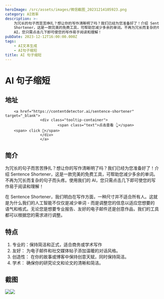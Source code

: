 ```yaml
---
heroImage: /src/assets/images/微信截图_20231214105923.png
category: AI效率
description: >-
    为冗长的句子而苦苦挣扎？想让你的写作清晰明了吗？我们已经为您准备好了！介绍 Sentence
    Shortener，这是一款完美的免费工具，可帮助您减少多余的单词。不再为冗长而复杂的句子而头疼。使用我们的
    AI，您只需点击几下即可使您的写作易于阅读和理解！
pubDate: 2023-12-12T16:00:00.000Z
tags:
    - AI文本生成
    - AI句子缩短
title: AI 句子缩短
---
```


# AI 句子缩短

## 地址

        <a href="https://contentdetector.ai/sentence-shortener" target="_blank">
                    <div class="tooltip-container">
                            <span class="text">点击查看 👆</span>
        <span> click 👋</span>
                    </div>
                    </a>
## 简介

为冗长的句子而苦苦挣扎？想让你的写作清晰明了吗？我们已经为您准备好了！介绍 Sentence Shortener，这是一款完美的免费工具，可帮助您减少多余的单词。不再为冗长而复杂的句子而头疼。使用我们的 AI，您只需点击几下即可使您的写作易于阅读和理解！

在 Sentence Shortener，我们明白在写作方面，一种尺寸并不适合所有人。这就是为什么我们的人工智能不仅仅是减少单词 - 而是调整您的信息以适应您想要的语气和格式。无论您是想要专业报告、友好的电子邮件还是创意作品，我们的工具都可以根据您的需求进行调整。

## 特点

1. 专业的：保持简洁和正式，适合商务或学术写作
2. 友好： 为电子邮件和社交媒体帖子添加温暖的对话风格。
3. 创造性： 在你的故事或博客中保持创意天赋，同时保持简洁。
4. 学术： 确保你的研究论文和论文的清晰和简洁。

## 截图

![](/src/assets/images/微信截图_20231214105923.png)![](/src/assets/images/微信截图_20231214110025.png)
